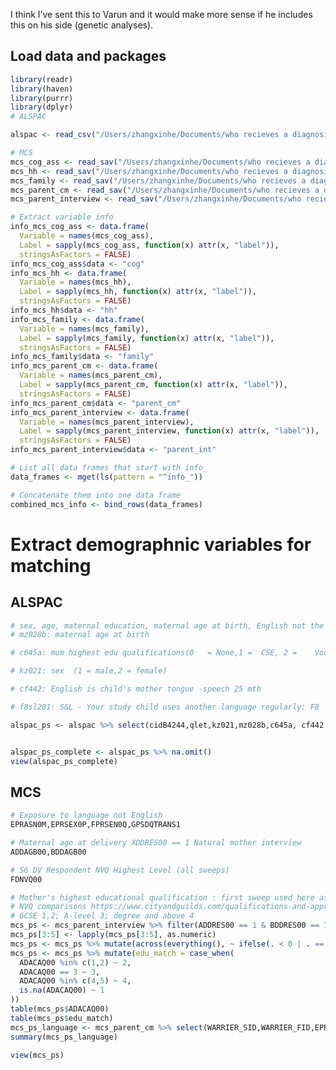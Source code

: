 ######## I think I've sent this to Varun and it would make more sense if he includes this on his side (genetic analyses). #############

## Load data and packages
```r
library(readr)
library(haven)
library(purrr)
library(dplyr)
# ALSPAC

alspac <- read_csv("/Users/zhangxinhe/Documents/who recieves a diagnosis/Genetics_data_forYira/ALSPAC/B4244_Martin _2Feb2024.csv")

# MCS                 
mcs_cog_ass <- read_sav("/Users/zhangxinhe/Documents/who recieves a diagnosis/Genetics_data_forYira/MCS/GDAC_2023_05_WARRIER_mcs_cm_structure_pheno_data_2023-08-16_16-22-56.sav")
mcs_hh <- read_sav("/Users/zhangxinhe/Documents/who recieves a diagnosis/Genetics_data_forYira/MCS/GDAC_2023_05_WARRIER_mcs_data_struct_fam_imd_2023-08-16_16-46-33.sav")
mcs_family <- read_sav("/Users/zhangxinhe/Documents/who recieves a diagnosis/Genetics_data_forYira/MCS/GDAC_2023_05_WARRIER_mcs_family_structure_pheno_data_2023-08-16_16-22-56.sav", encoding = "latin1")
mcs_parent_cm <- read_sav("/Users/zhangxinhe/Documents/who recieves a diagnosis/Genetics_data_forYira/MCS/GDAC_2023_05_WARRIER_mcs_parent_cm_structure_pheno_data_2023-08-16_16-22-56.sav",encoding = "latin1")
mcs_parent_interview <- read_sav("/Users/zhangxinhe/Documents/who recieves a diagnosis/Genetics_data_forYira/MCS/GDAC_2023_05_WARRIER_mcs_parent_structure_pheno_data_2023-08-16_16-22-56.sav",encoding = "latin1")
```


```r
# Extract variable info
info_mcs_cog_ass <- data.frame(
  Variable = names(mcs_cog_ass),
  Label = sapply(mcs_cog_ass, function(x) attr(x, "label")),
  stringsAsFactors = FALSE) 
info_mcs_cog_ass$data <- "cog"
info_mcs_hh <- data.frame(
  Variable = names(mcs_hh),
  Label = sapply(mcs_hh, function(x) attr(x, "label")),
  stringsAsFactors = FALSE)
info_mcs_hh$data <- "hh"
info_mcs_family <- data.frame(
  Variable = names(mcs_family),
  Label = sapply(mcs_family, function(x) attr(x, "label")),
  stringsAsFactors = FALSE)
info_mcs_family$data <- "family"
info_mcs_parent_cm <- data.frame(
  Variable = names(mcs_parent_cm),
  Label = sapply(mcs_parent_cm, function(x) attr(x, "label")),
  stringsAsFactors = FALSE)
info_mcs_parent_cm$data <- "parent_cm"
info_mcs_parent_interview <- data.frame(
  Variable = names(mcs_parent_interview),
  Label = sapply(mcs_parent_interview, function(x) attr(x, "label")),
  stringsAsFactors = FALSE)
info_mcs_parent_interview$data <- "parent_int"

# List all data frames that start with info_
data_frames <- mget(ls(pattern = "^info_"))

# Concatenate them into one data frame
combined_mcs_info <- bind_rows(data_frames)

```

# Extract demographnic variables for matching
## ALSPAC
```r
# sex, age, maternal education, maternal age at birth, English not the only language exposed to
# mz028b: maternal age at birth

# c645a: mum highest edu qualifications(0	= None,1 =	CSE, 2 =	Vocational,3 =	O level,4 =	A level,5 =	Degree)

# kz021: sex  (1 = male,2 = female)

# cf442: English is child's mother tongue -speech 25 mth

# f8sl201: S&L - Your study child uses another language regularly: F8

alspac_ps <- alspac %>% select(cidB4244,qlet,kz021,mz028b,c645a, cf442, f8sl201) %>% mutate(across(everything(), ~ ifelse(. < 0 | . == 9999, NA, .))) 


alspac_ps_complete <- alspac_ps %>% na.omit()
view(alspac_ps_complete)
```

## MCS
```r
# Exposure to language not English
EPRASN0M,EPRSEX0P,FPRSEN0Q,GPSDQTRANS1

# Maternal age at delivery XDDRES00 == 1 Natural mother interview
ADDAGB00,BDDAGB00

# S6 DV Respondent NVQ Highest Level (all sweeps)
FDNVQ00

# Mother's highest educational qualification : first sweep used here as same data were recorded during pregnancy in LASPAC
# NVQ comparisons https://www.cityandguilds.com/qualifications-and-apprenticeships/qualifications-explained/qualification-comparisons 
# GCSE 1,2; A-level 3; degree and above 4
mcs_ps <- mcs_parent_interview %>% filter(ADDRES00 == 1 & BDDRES00 == 1) %>% select(WARRIER_SID,WARRIER_FID,ADACAQ00,ADDAGB00,BDDAGB00)
mcs_ps[3:5] <- lapply(mcs_ps[3:5], as.numeric)
mcs_ps <- mcs_ps %>% mutate(across(everything(), ~ ifelse(. < 0 | . == 96 | . == 95, NA, .))) 
mcs_ps <- mcs_ps %>% mutate(edu_match = case_when(
  ADACAQ00 %in% c(1,2) ~ 2,
  ADACAQ00 == 3 ~ 3,
  ADACAQ00 %in% c(4,5) ~ 4,
  is.na(ADACAQ00) ~ 1
))
table(mcs_ps$ADACAQ00)
table(mcs_ps$edu_match)
mcs_ps_language <- mcs_parent_cm %>% select(WARRIER_SID,WARRIER_FID,EPRASN0M,EPRSEX0P,FPRSEN0Q, GPSDQTRANS1) 
summary(mcs_ps_language)

view(mcs_ps)

```
